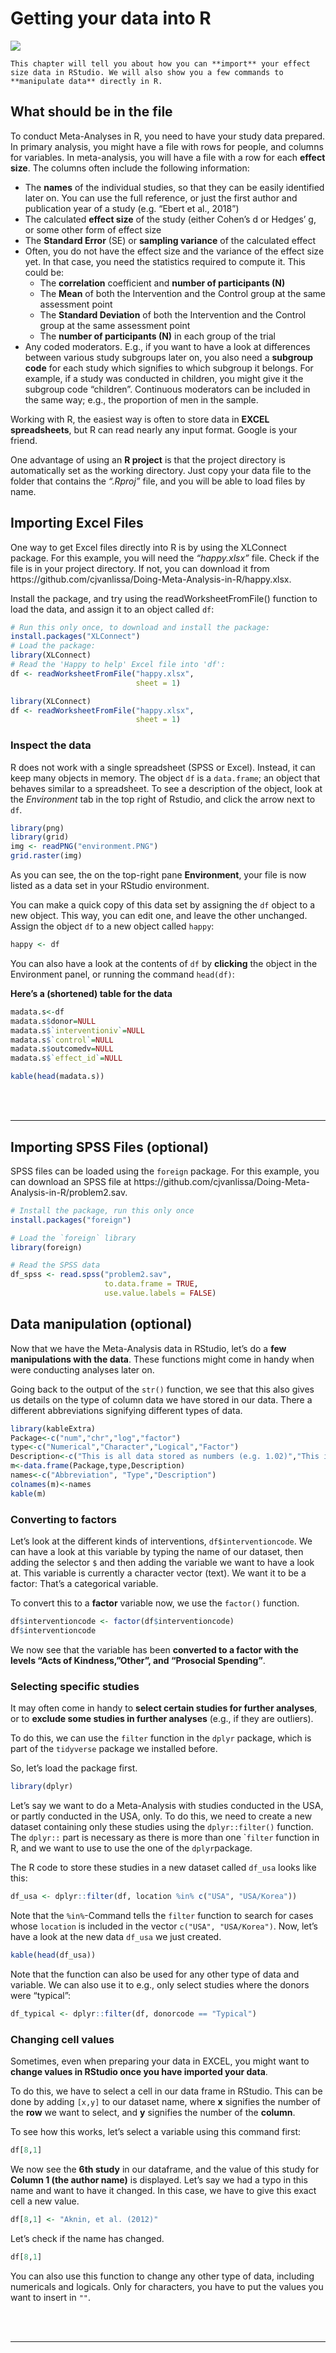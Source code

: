 # Getting your data into R

![](chappool.jpg)

```block
This chapter will tell you about how you can **import** your effect size data in RStudio. We will also show you a few commands to **manipulate data** directly in R.

```


## What should be in the file

To conduct Meta-Analyses in R, you need to have your study data prepared. In primary analysis, you might have a file with rows for people, and columns for variables. In meta-analysis, you will have a file with a row for each **effect size**. The columns often include the following information:

* The **names** of the individual studies, so that they can be easily identified later on. You can use the full reference, or just the first author and publication year of a study (e.g. "Ebert et al., 2018")
* The calculated **effect size** of the study (either Cohen's d or Hedges' g, or some other form of effect size
* The **Standard Error** (SE) or **sampling variance** of the calculated effect
* Often, you do not have the effect size and the variance of the effect size yet. In that case, you need the statistics required to compute it. This could be:
    + The **correlation** coefficient and **number of participants (N)**
    + The **Mean** of both the Intervention and the Control group at the same assessment point
    + The **Standard Deviation** of both the Intervention and the Control group at the same assessment point
    + The **number of participants (N)** in each group of the trial
* Any coded moderators. E.g., if you want to have a look at differences between various study subgroups later on, you also need a **subgroup code** for each study which signifies to which subgroup it belongs. For example, if a study was conducted in children, you might give it the subgroup code "children". Continuous moderators can be included in the same way; e.g., the proportion of men in the sample.

Working with R, the easiest way is often to store data in **EXCEL spreadsheets**, but R can read nearly any input format. Google is your friend.

One advantage of using an **R project** is that the project directory is automatically set as the working directory. Just copy your data file to the folder that contains the *".Rproj"* file, and you will be able to load files by name.



## Importing Excel Files

One way to get Excel files directly into R is by using the XLConnect package. For this example, you will need the *"happy.xlsx"* file. Check if the file is in your project directory. If not, you can download it from https://github.com/cjvanlissa/Doing-Meta-Analysis-in-R/happy.xlsx.

Install the package, and try using the readWorksheetFromFile() function to load the data, and assign it to an object called `df`:

```r
# Run this only once, to download and install the package:
install.packages("XLConnect")
# Load the package:
library(XLConnect)
# Read the 'Happy to help' Excel file into 'df':
df <- readWorksheetFromFile("happy.xlsx",
                            sheet = 1)
```

```r
library(XLConnect)
df <- readWorksheetFromFile("happy.xlsx",
                            sheet = 1)
```

### Inspect the data

R does not work with a single spreadsheet (SPSS or Excel). Instead, it can keep many objects in memory. The object `df` is a `data.frame`; an object that behaves similar to a spreadsheet. To see a description of the object, look at the *Environment* tab in the top right of Rstudio, and click the arrow next to `df`.

```r
library(png)
library(grid)
img <- readPNG("environment.PNG")
grid.raster(img)
```

As you can see, the on the top-right pane **Environment**, your file is now listed as a data set in your RStudio environment.

You can make a quick copy of this data set by assigning the `df` object to a new object. This way, you can edit one, and leave the other unchanged. Assign the object `df` to a new object called `happy`:


```r
happy <- df
```

You can also have a look at the contents of `df` by **clicking** the object in the Environment panel, or running the command `head(df)`:

**Here's a (shortened) table for the data**

```r
madata.s<-df
madata.s$donor=NULL
madata.s$`interventioniv`=NULL
madata.s$`control`=NULL
madata.s$outcomedv=NULL
madata.s$`effect_id`=NULL

kable(head(madata.s))
```
  
<br><br>

---


## Importing SPSS Files (optional)

SPSS files can be loaded using the `foreign` package. For this example, you can download an SPSS file at
https://github.com/cjvanlissa/Doing-Meta-Analysis-in-R/problem2.sav.


```r
# Install the package, run this only once
install.packages("foreign")

# Load the `foreign` library
library(foreign)

# Read the SPSS data
df_spss <- read.spss("problem2.sav",
                     to.data.frame = TRUE,
                     use.value.labels = FALSE)
```


## Data manipulation (optional)

Now that we have the Meta-Analysis data in RStudio, let's do a **few manipulations with the data**. These functions might come in handy when were conducting analyses later on.


Going back to the output of the `str()` function, we see that this also gives us details on the type of column data we have stored in our data. There a different abbreviations signifying different types of data.

```r
library(kableExtra)
Package<-c("num","chr","log","factor")
type<-c("Numerical","Character","Logical","Factor")
Description<-c("This is all data stored as numbers (e.g. 1.02)","This is all data stored as words","These are variables which are binary, meaning that they signify that a condition is either TRUE or FALSE","Factors are stored as numbers, with each number signifying a different level of a variable. A possible factor of a variable might be 1 = low, 2 = medium, 3 = high")
m<-data.frame(Package,type,Description)
names<-c("Abbreviation", "Type","Description")
colnames(m)<-names
kable(m)
```

### Converting to factors {#convertfactors}

Let's look at the different kinds of interventions, `df$interventioncode`. We can have a look at this variable by typing the name of our dataset, then adding the selector `$` and then adding the variable we want to have a look at.
This variable is currently a character vector (text). We want it to be a factor: That's a categorical variable.

To convert this to a **factor** variable now, we use the `factor()` function.

```r
df$interventioncode <- factor(df$interventioncode)
df$interventioncode
```
We now see that the variable has been **converted to a factor with the levels "Acts of Kindness, "Other", and "Prosocial Spending"**.


### Selecting specific studies {#select}

It may often come in handy to **select certain studies for further analyses**, or to **exclude some studies in further analyses** (e.g., if they are outliers).

To do this, we can use the `filter` function in the `dplyr` package, which is part of the `tidyverse` package we installed before.

So, let's load the package first.

```r
library(dplyr)
```

Let's say we want to do a Meta-Analysis with studies conducted in the USA, or partly conducted in the USA, only. To do this, we need to create a new dataset containing only these studies using the `dplyr::filter()` function. The `dplyr::` part is necessary as there is more than one ``filter` function in R, and we want to use to use the one of the `dplyr`package.

The R code to store these studies in a new dataset called `df_usa` looks like this:

```r
df_usa <- dplyr::filter(df, location %in% c("USA", "USA/Korea"))
```

Note that the `%in%`-Command tells the `filter` function to search for cases whose `location` is included in the vector `c("USA", "USA/Korea")`.
Now, let's have a look at the new data `df_usa` we just created.

```r
kable(head(df_usa))
```


Note that the function can also be used for any other type of data and variable. We can also use it to e.g., only select studies where the donors were "typical":

```r
df_typical <- dplyr::filter(df, donorcode == "Typical")
```


### Changing cell values

Sometimes, even when preparing your data in EXCEL, you might want to **change values in RStudio once you have imported your data**. 

To do this, we have to select a cell in our data frame in RStudio. This can be done by adding `[x,y]` to our dataset name, where **x** signifies the number of the **row** we want to select, and **y** signifies the number of the **column**.

To see how this works, let's select a variable using this command first:

```r
df[8,1]
```

We now see the **6th study** in our dataframe, and the value of this study for **Column 1 (the author name)** is displayed. Let's say we had a typo in this name and want to have it changed. In this case, we have to give this exact cell a new value.

```r
df[8,1] <- "Aknin, et al. (2012)"
```

Let's check if the name has changed.

```r
df[8,1]
```

You can also use this function to change any other type of data, including numericals and logicals. Only for characters, you have to put the values you want to insert in `""`.

<br><br>

---

